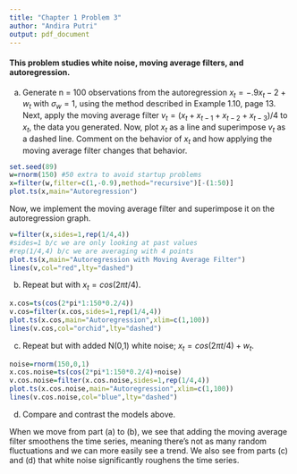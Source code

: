---
title: "Chapter 1 Problem 3"
author: "Andira Putri"
output: pdf_document
---

#### This problem studies white noise, moving average filters, and autoregression.

(a) Generate n = 100 observations from the autoregression $x_t =-.9x_t-2 +w_t$ with $\sigma_w=1$, using the method described in Example 1.10, page 13. Next, apply the moving average filter $v_t=(x_t + x_{t-1} + x_{t-2} + x_{t-3})/4$ to $x_t$, the data you generated. Now, plot $x_t$ as a line and superimpose $v_t$ as a dashed line. Comment on the behavior of $x_t$ and how applying the moving average filter changes that behavior.

```{r}
set.seed(89)
w=rnorm(150) #50 extra to avoid startup problems
x=filter(w,filter=c(1,-0.9),method="recursive")[-(1:50)]
plot.ts(x,main="Autoregression")
```

Now, we implement the moving average filter and superimpose it on the autoregression graph.

```{r}
v=filter(x,sides=1,rep(1/4,4))
#sides=1 b/c we are only looking at past values
#rep(1/4,4) b/c we are averaging with 4 points
plot.ts(x,main="Autoregression with Moving Average Filter")
lines(v,col="red",lty="dashed")
```

(b) Repeat but with $x_t=cos(2\pi t/4)$.

```{r}
x.cos=ts(cos(2*pi*1:150*0.2/4))
v.cos=filter(x.cos,sides=1,rep(1/4,4))
plot.ts(x.cos,main="Autoregression",xlim=c(1,100))
lines(v.cos,col="orchid",lty="dashed")
```

(c) Repeat but with added N(0,1) white noise; $x_t=cos(2\pi t/4) + w_t$.

```{r}
noise=rnorm(150,0,1)
x.cos.noise=ts(cos(2*pi*1:150*0.2/4)+noise)
v.cos.noise=filter(x.cos.noise,sides=1,rep(1/4,4))
plot.ts(x.cos.noise,main="Autoregression",xlim=c(1,100))
lines(v.cos.noise,col="blue",lty="dashed")
```

(d) Compare and contrast the models above.

When we move from part (a) to (b), we see that adding the moving average filter smoothens the time series, meaning there's not as many random fluctuations and we can more easily see a trend. We also see from parts (c) and (d) that white noise significantly roughens the time series.